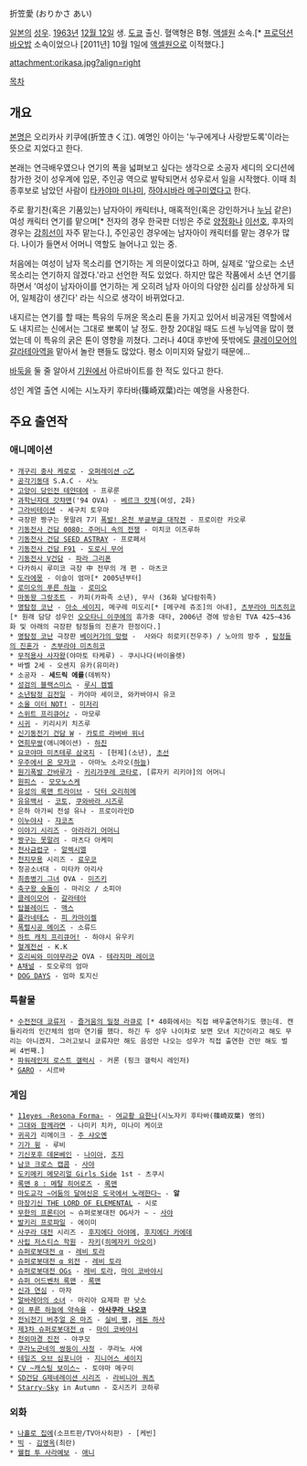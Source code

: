 折笠愛 (おりかさ あい)

[[일본]]의 [[성우]]. [[1963년]] [[12월 12일]] 생. [[도쿄]] 출신. 혈액형은 B형. [[액셀원]] 소속.[* [[프로덕션 바오밥]] 소속이었으나 [2011년] 10월 1일에 [[액셀원]]으로 이적했다.]

attachment:orikasa.jpg?align=right

[[목차]]

== 개요 ==
[[본명]]은 오리카사 키쿠에(折笠きく江). 예명인 아이는 '누구에게나 사랑받도록'이라는 뜻으로 지었다고 한다.

본래는 연극배우였으나 연기의 폭을 넓펴보고 싶다는 생각으로 소공자 세디의 오디션에 참가한 것이 성우계에 입문, 주인공 역으로 발탁되면서 성우로서 일을 시작했다. 이때 최종후보로 남았던 사람이 [[타카야마 미나미]], [[하야시바라 메구미]]였다고 한다.

주로 활기찬(혹은 기품있는) 남자아이 캐릭터나, 매혹적인(혹은 강인하거나 [[누님]] 같은) 여성 캐릭터 연기를 맡으며[* 전자의 경우 한국판 더빙은 주로 [[양정화]]나 [[이선호]], 후자의 경우는 [[강희선]]이 자주 맡는다.], 주인공인 경우에는 남자아이 캐릭터를 맡는 경우가 많다. 나이가 들면서 어머니 역할도 늘어나고 있는 중. 

처음에는 여성이 남자 목소리를 연기하는 게 의문이었다고 하며, 실제로 '앞으로는 소년 목소리는 연기하지 않겠다.'라고 선언한 적도 있었다. 하지만 많은 작품에서 소년 연기를 하면서 '여성이 남자아이를 연기하는 게 오히려 남자 아이의 다양한 심리를 상상하게 되어, 일체감이 생긴다' 라는 식으로 생각이 바뀌었다고.

내지르는 연기를 할 때는 특유의 두꺼운 목소리 톤을 가지고 있어서 비공개된 역할에서도 내지르는 신에서는 그대로 뽀록이 날 정도. 한창 20대일 때도 드센 누님역을 많이 했었는데 이 특유의 굵은 톤이 영향을 끼쳤다. 그러나 40대 후반에 뜻밖에도 [[클레이모어]]의 [[갈라테아]]역을 맡아서 놀란 팬들도 많았다. 평소 이미지와 달랐기 때문에...

[[바둑]]을 둘 줄 알아서 [[기원]]에서 아르바이트를 한 적도 있다고 한다.

성인 계열 출연 시에는 시노자키 후타바(篠崎双葉)라는 예명을 사용한다.

== 주요 출연작 ==
=== 애니메이션 ===
 * [[개구리 중사 케로로]] - [[오퍼레이션 ◯乙]]
 * [[공각기동대]] S.A.C - 사노
 * [[고양이 당인전 테얀데에]] - 프루룬
 * [[과학닌자대 갓챠맨]]('94 OVA) - [[베르크 캇체]](여성, 2화)
 * [[그라비테이션]] - 세구치 토우마
 * 극장판 짱구는 못말려 7기 [[폭발! 온천 부글부글 대작전]] - 프로이란 카오루
 * [[기동전사 건담 0080: 주머니 속의 전쟁]] - 미치코 이즈루하
 * [[기동전사 건담 SEED ASTRAY]] - 프로페서
 * [[기동전사 건담 F91]] - [[도로시 무어]]
 * [[기동전사 V건담]] - [[파라 그리폰]]
 * 다카하시 루미코 극장 中 전무의 개 편 - 마츠코
 * [[도라에몽]] - 이슬이 엄마[* 2005년부터]
 * [[로미오의 푸른 하늘]] - [[로미오]]
 * [[마동왕 그랑조트]] - 카피(카파족 소년), 무사 (36화 날다람쥐족)
 * [[명탐정 코난]] - [[월광소나타 살인사건|아소 세이지]], 메구레 미도리[* [메구레 쥬조]의 아내], [[츠부라야 미츠히코]][* 원래 담당 성우인 [[오오타니 이쿠에]]의 휴가중 대타, 2006년 경에 방송된 TVA 425~436화 및 아래의 극장판 탐정들의 진혼가 한정이다.]
 * [[명탐정 코난]] 극장판 [[베이커가의 망령]] -  사와다 히로키(전우주) / 노아의 방주 , [[탐정들의 진혼가]] - [[츠부라야 미츠히코]]
 * [[무적용사 사자왕]](야마토 타케루) - 쿠시나다(바이올렛)
 * 바벨 2세 - 오센지 유카(유미라)
 * 소공자 - '''세드릭 에롤'''(데뷔작)
 * [[성검의 블랙스미스]] - [[루시 캠벨]]
 * [[소년탐정 김전일]] - 카야마 세이코, 와카바야시 유코
 * [[소울 이터(만화)|소울 이터 NOT!]] - [[미저리]]
 * [[스위트 프리큐어♪]] - 마모루
 * [[시귀]] - 키리시키 치즈루
 * [[신기동전기 건담 W]] - [[카토르 라버바 위너]]
 * [[연희무쌍]](애니메이션) - [[하진]]
 * [[요코야마 미츠테루 삼국지]] - [헌제](소년), [[초선]]
 * [[우주에서 온 모자코]] - 아마노 소라오([[하늘]])
 * [[원기폭발 간바루가]] - [[키리가쿠레 코타로]], [류자키 리키야]의 어머니
 * [[원피스]] - [[모모노스케]]
 * [[유성의 록맨 트라이브]] - [[닥터 오리히메]]
 * [[유유백서]] - [[코토]], [[쿠와바라 시즈루]]
 * 은하 아가씨 전설 유나 - 프로이라인D
 * [[이누야샤]] - [[쟈코츠]]
 * [[이야기 시리즈]] - [[아라라기 부부|아라라기 어머니]]
 * [[짱구는 못말려]] - 마츠다 아케미
 * [[천사금렵구]] - [[알렉시엘]]
 * [[천지무용]] 시리즈 - [[료우코]]
 * 청공소녀대 - 미타카 아리사
 * [[최종병기 그녀]] OVA - [[미즈키]]
 * [[축구왕 슛돌이]] - 마리오 / 소피아
 * [[클레이모어]] - [[갈라테아]]
 * [[탑블레이드]] - [[맥스(탑블레이드)|맥스]]
 * [[플라네테스]] - [[피 카마이켈]]
 * [[폭렬시공 메이즈]] - 소류드
 * [[하트 캐치 프리큐어!]] - 하야시 유우키
 * [[혈계전선]] - K.K
 * [[호리씨와 미야무라군]] OVA - [[테라지마 레이코]]
 * [[A채널]] - 토오루의 엄마
 * [[DOG DAYS]] - 엄마 토지신

=== 특촬물 ===
 * [[수전전대 쿄류저]] - [[즐거움의 밀정 라큐로]] [* 40화에서는 직접 배우출연하기도 했는데. 캔들리라의 인간체의 엄마 연기를 했다. 하긴 두 성우 나이차로 보면 모녀 지간이라고 해도 무리는 아니겠지. 그러고보니 쿄류쟈만 해도 음성만 나오는 성우가 직접 출연한 건만 해도 벌써 4번째.]
 * [[파워레인저 로스트 갤럭시]] - 커론 (핑크 갤럭시 레인저)
 * [[GARO]] - 시르바

=== 게임 ===
 * [[11eyes -Resona Forma-]] - [[여교황 요한나]](시노자키 후타바(篠崎双葉) 명의)
 * [[그대와 함께라면]] - 나미키 치카, 미나미 케이코
 * [[귀곡가]] 리메이크 - [[주 샤오옌]]
 * [[기가 윙]] - 루비
 * [[기신포후 데몬베인]] - [[나이아]], [[조지]]
 * [[남코 크로스 캡콤]] - [[사야]]
 * [[도키메키 메모리얼 Girls Side]] 1st - 츠쿠시
 * [[록맨 8 : 메탈 히어로즈]] - [[록맨]]
 * [[마도교각 ~어둠의 달여신은 도국에서 노래한다~]] - '''알'''
 * [[마장기신 THE LORD OF ELEMENTAL]] - 시로
 * [[무한의 프론티어]] ~ 슈퍼로봇대전 OG사가 ~ - [[사야]]
 * [[발키리 프로파일]] - 에이미
 * [[사쿠라 대전]] 시리즈 - [[후지에다 아야메]], [[후지에다 카에데]]
 * [[사립 저스티스 학원]] - [[자키]]([[히메자키 아오이]])
 * [[슈퍼로봇대전 α]] - [[레비 토라]]
 * [[슈퍼로봇대전 α 외전]] - [[레비 토라]]
 * [[슈퍼로봇대전 OGs]] - [[레비 토라]], [[마이 코바야시]]  
 * [[슈퍼 어드벤처 록맨]] - [[록맨]]
 * [[신과 연심]] - 마자
 * [[알바레아의 소녀]] - 마리아 요제파 판 낫소
 * [[이 푸른 하늘에 약속을]] - '''[[아사쿠라 나오코]]'''
 * [[전뇌전기 버추얼 온 마즈]] - [[장미의 3자매|실비 팽]], [[SHBVD|레돈 하사]]
 * [[제3차 슈퍼로봇대전 α]] - [[마이 코바야시]]
 * [[천외마경 진전]] - 야쿠모
 * [[쿠라노군네의 쌍둥이 사정]] - 쿠라노 사에
 * [[테일즈 오브 심포니아]] - [[지니어스 세이지]]
 * [[CV ~캐스팅 보이스~]] - 토야마 메구미
 * [[SD건담 G제네레이션 시리즈]] - [[라비니아 쿼츠]]
 * [[Starry☆Sky]] in Autumn - 호시즈키 코하루
=== 외화 ===
 * [[나홀로 집에]](소프트판/TV아사히판) - [케빈]
 * [[빅]] - [[김영옥]](최란)
 * [[웰컴 투 사라예보]] - [[애니]]

